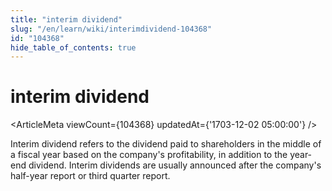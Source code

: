 ```yaml
---
title: "interim dividend"
slug: "/en/learn/wiki/interimdividend-104368"
id: "104368"
hide_table_of_contents: true
---
```



# interim dividend

<ArticleMeta viewCount={104368} updatedAt={'1703-12-02 05:00:00'} />

Interim dividend refers to the dividend paid to shareholders in the middle of a fiscal year based on the company's profitability, in addition to the year-end dividend. Interim dividends are usually announced after the company's half-year report or third quarter report.
